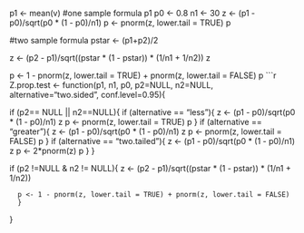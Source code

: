 
 p1 <- mean(v)
 #one sample formula
p1
p0 <- 0.8
n1 <- 30
z <- (p1 - p0)/sqrt(p0 * (1 - p0)/n1)
p <- pnorm(z, lower.tail = TRUE)
p

#two sample formula
pstar <- (p1+p2)/2

z <- (p2 - p1)/sqrt((pstar * (1 - pstar)) * (1/n1 + 1/n2))
z

p <- 1 - pnorm(z, lower.tail = TRUE) + pnorm(z, lower.tail = FALSE)
p
```r
Z.prop.test <- function(p1, n1, p0, p2=NULL, n2=NULL, alternative="two.sided", conf.level=0.95){

if (p2== NULL || n2==NULL){
      if (alternative == "less"){
            z <- (p1 - p0)/sqrt(p0 * (1 - p0)/n1)
            z
            p <- pnorm(z, lower.tail = TRUE)
            p
      }
      if (alternative == "greater"){
            z <- (p1 - p0)/sqrt(p0 * (1 - p0)/n1)
            z
            p <- pnorm(z, lower.tail = FALSE)
            p
      }
      if (alternative == "two.tailed"){
            z <- (p1 - p0)/sqrt(p0 * (1 - p0)/n1)
            z
            p <- 2*pnorm(z)
            p
      }
}
      
if (p2 !=NULL & n2 != NULL){
      z <- (p2 - p1)/sqrt((pstar * (1 - pstar)) * (1/n1 + 1/n2))
      
      
      p <- 1 - pnorm(z, lower.tail = TRUE) + pnorm(z, lower.tail = FALSE)
      }
}

